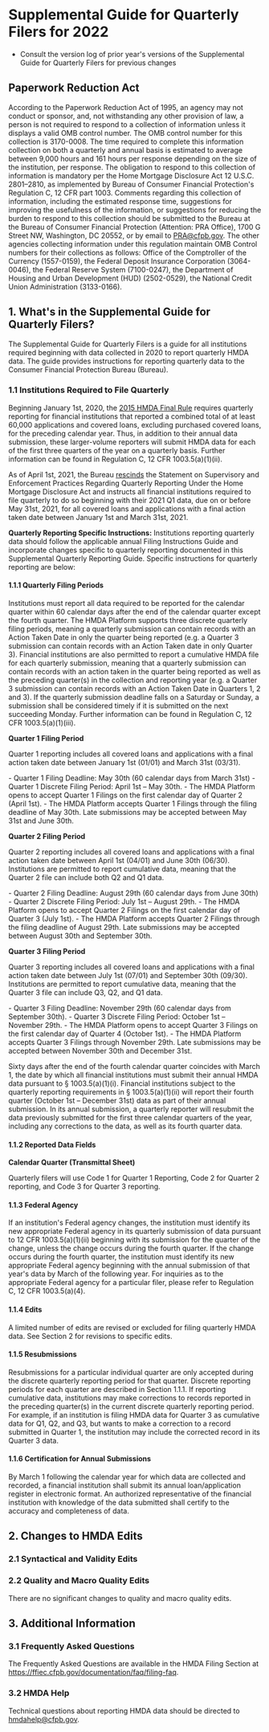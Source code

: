 
# Supplemental Guide for Quarterly Filers for 2022

<PrintPage />

<TableMaker jsonData={versionLog} tableNumber='0' tableName='Version Log' />

* Consult the version log of prior year's versions of the Supplemental Guide for Quarterly Filers for previous changes

## Paperwork Reduction Act

According to the Paperwork Reduction Act of 1995, an agency may not conduct or sponsor, and, not withstanding any other provision of law, a person is not required to respond to a collection of information unless it displays a valid OMB control number. The OMB control number for this collection is 3170-0008. The time required to complete this information collection on both a quarterly and annual basis is estimated to average between 9,000 hours and 161 hours per response depending on the size of the institution, per response. The obligation to respond to this collection of information is mandatory per the Home Mortgage Disclosure Act 12 U.S.C. 2801–2810, as implemented by Bureau of Consumer Financial Protection's Regulation C, 12 CFR part 1003. Comments regarding this collection of information, including the estimated response time, suggestions for improving the usefulness of the information, or suggestions for reducing the burden to respond to this collection should be submitted to the Bureau at the Bureau of Consumer Financial Protection (Attention: PRA Office), 1700 G Street NW, Washington, DC 20552, or by email to PRA@cfpb.gov. The other agencies collecting information under this regulation maintain OMB Control numbers for their collections as follows: Office of the Comptroller of the Currency (1557-0159), the Federal Deposit Insurance Corporation (3064-0046), the Federal Reserve System (7100-0247), the Department of Housing and Urban Development (HUD) (2502-0529), the National Credit Union Administration (3133-0166).

## 1. What's in the Supplemental Guide for Quarterly Filers?

The Supplemental Guide for Quarterly Filers is a guide for all institutions required beginning with data collected in 2020 to report quarterly HMDA data. The guide provides instructions for reporting quarterly data to the Consumer Financial Protection Bureau (Bureau).

### 1.1 Institutions Required to File Quarterly

Beginning January 1st, 2020, the [2015 HMDA Final Rule](https://www.federalregister.gov/documents/2015/10/28/2015-26607/home-mortgage-disclosure-regulation-c) requires quarterly reporting for financial institutions that reported a combined total of at least 60,000 applications and covered loans, excluding purchased covered loans, for the preceding calendar year. Thus, in addition to their annual data submission, these larger-volume reporters will submit HMDA data for each of the first three quarters of the year on a quarterly basis. Further information can be found in Regulation C, 12 CFR 1003.5(a)(1)(ii).

As of April 1st, 2021, the Bureau [rescinds](https://files.consumerfinance.gov/f/documents/cfpb_final-rescission_hmnd-qrtly-reporting-consolidated_2021-03.pdf) the Statement on Supervisory and Enforcement Practices Regarding Quarterly Reporting Under the Home Mortgage Disclosure Act and instructs all financial institutions required to file quarterly to do so beginning with their 2021 Q1 data, due on or before May 31st, 2021, for all covered loans and applications with a final action taken date between January 1st and March 31st, 2021.

**Quarterly Reporting Specific Instructions:** Institutions reporting quarterly data should follow the applicable annual Filing Instructions Guide and incorporate changes specific to quarterly reporting documented in this Supplemental Quarterly Reporting Guide. Specific instructions for quarterly reporting are below:

#### 1.1.1 Quarterly Filing Periods

Institutions must report all data required to be reported for the calendar quarter within 60 calendar days after the end of the calendar quarter except the fourth quarter. The HMDA Platform supports three discrete quarterly filing periods, meaning a quarterly submission can contain records with an Action Taken Date in only the quarter being reported (e.g. a Quarter 3 submission can contain records with an Action Taken date in only Quarter 3). Financial institutions are also permitted to report a cumulative HMDA file for each quarterly submission, meaning that a quarterly submission can contain records with an action taken in the quarter being reported as well as the preceding quarter(s) in the collection and reporting year (e.g. a Quarter 3 submission can contain records with an Action Taken Date in Quarters 1, 2 and 3). If the quarterly submission deadline falls on a Saturday or Sunday, a submission shall be considered timely if it is submitted on the next succeeding Monday. Further information can be found in Regulation C, 12 CFR 1003.5(a)(1)(iii).

**Quarter 1 Filing Period**

Quarter 1 reporting includes all covered loans and applications with a final action taken date between January 1st (01/01) and March 31st (03/31).

<div style={{ fontSize: '1.1rem' }}>
- Quarter 1 Filing Deadline: May 30th (60 calendar days from March 31st)
- Quarter 1 Discrete Filing Period: April 1st – May 30th.
  - The HMDA Platform opens to accept Quarter 1 Filings on the first calendar day of Quarter 2 (April 1st).
  - The HMDA Platform accepts Quarter 1 Filings through the filing deadline of May 30th. Late submissions may be accepted between May 31st and June 30th.
</div>

**Quarter 2 Filing Period**

Quarter 2 reporting includes all covered loans and applications with a final action taken date between April 1st (04/01) and June 30th (06/30). Institutions are permitted to report cumulative data, meaning that the Quarter 2 file can include both Q2 and Q1 data.

<div style={{ fontSize: '1.1rem' }}>
- Quarter 2 Filing Deadline: August 29th (60 calendar days from June 30th)
- Quarter 2 Discrete Filing Period: July 1st – August 29th.
  - The HMDA Platform opens to accept Quarter 2 Filings on the first calendar day of Quarter 3 (July 1st).
  - The HMDA Platform accepts Quarter 2 Filings through the filing deadline of August 29th. Late submissions may be accepted between August 30th and September 30th.
</div>

**Quarter 3 Filing Period**

Quarter 3 reporting includes all covered loans and applications with a final action taken date between July 1st (07/01) and September 30th (09/30). Institutions are permitted to report cumulative data, meaning that the Quarter 3 file can include Q3, Q2, and Q1 data.

<div style={{ fontSize: '1.1rem' }}>
- Quarter 3 Filing Deadline: November 29th (60 calendar days from September 30th).
- Quarter 3 Discrete Filing Period: October 1st – November 29th.
  - The HMDA Platform opens to accept Quarter 3 Filings on the first calendar day of Quarter 4 (October 1st).
  - The HMDA Platform accepts Quarter 3 Filings through November 29th. Late submissions may be accepted between November 30th and December 31st.
</div>

Sixty days after the end of the fourth calendar quarter coincides with March 1, the date by which all financial institutions must submit their annual HMDA data pursuant to § 1003.5(a)(1)(i). Financial institutions subject to the quarterly reporting requirements in § 1003.5(a)(1)(ii) will report their fourth quarter (October 1st – December 31st) data as part of their annual submission. In its annual submission, a quarterly reporter will resubmit the data previously submitted for the first three calendar quarters of the year, including any corrections to the data, as well as its fourth quarter data.

#### 1.1.2 Reported Data Fields

**Calendar Quarter (Transmittal Sheet)**

Quarterly filers will use Code 1 for Quarter 1 Reporting, Code 2 for Quarter 2 reporting, and Code 3 for Quarter 3 reporting.

#### 1.1.3 Federal Agency

If an institution's Federal agency changes, the institution must identify its new appropriate Federal agency in its quarterly submission of data pursuant to 12 CFR 1003.5(a)(1)(ii) beginning with its submission for the quarter of the change, unless the change occurs during the fourth quarter. If the change occurs during the fourth quarter, the institution must identify its new appropriate Federal agency beginning with the annual submission of that year's data by March of the following year. For inquiries as to the appropriate Federal agency for a particular filer, please refer to Regulation C, 12 CFR 1003.5(a)(4).

#### 1.1.4 Edits

A limited number of edits are revised or excluded for filing quarterly HMDA data. See Section 2 for revisions to specific edits.

#### 1.1.5 Resubmissions

Resubmissions for a particular individual quarter are only accepted during the discrete quarterly reporting period for that quarter. Discrete reporting periods for each quarter are described in Section 1.1.1. If reporting cumulative data, institutions may make corrections to records reported in the preceding quarter(s) in the current discrete quarterly reporting period. For example, if an institution is filing HMDA data for Quarter 3 as cumulative data for Q1, Q2, and Q3, but wants to make a correction to a record submitted in Quarter 1, the institution may include the corrected record in its Quarter 3 data.

#### 1.1.6 Certification for Annual Submissions

By March 1 following the calendar year for which data are collected and recorded, a financial institution shall submit its annual loan/application register in electronic format. An authorized representative of the financial institution with knowledge of the data submitted shall certify to the accuracy and completeness of data.

## 2. Changes to HMDA Edits

### 2.1 Syntactical and Validity Edits

<TableMaker jsonData={table1} tableNumber='1' tableName='Table 1' />

### 2.2 Quality and Macro Quality Edits

There are no significant changes to quality and macro quality edits.

## 3. Additional Information

### 3.1 Frequently Asked Questions

The Frequently Asked Questions are available in the HMDA Filing Section at https://ffiec.cfpb.gov/documentation/faq/filing-faq.

### 3.2 HMDA Help

Technical questions about reporting HMDA data should be directed to hmdahelp@cfpb.gov.